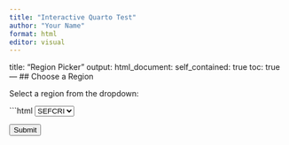 ```yaml
---
title: "Interactive Quarto Test"
author: "Your Name"
format: html
editor: visual
---
```


title: "Region Picker"
output: 
  html_document:
    self_contained: true
    toc: true
---
## Choose a Region

Select a region from the dropdown:

```html
<select id="region-dropdown">
  <option value="SEFCRI">SEFCRI</option>
  <option value="PRICO">PRICO</option>
</select>

<button onclick="showSelection()">Submit</button>

<p id="selected-region"></p>

<script>
  function showSelection() {
    // Get the selected value from the dropdown
    var selectedRegion = document.getElementById("region-dropdown").value;
    
    // Display the selected region in the paragraph
    document.getElementById("selected-region").innerText = "You selected: " + selectedRegion;
  }
</script>

